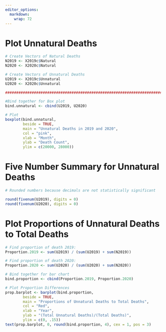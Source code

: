 ---
editor_options: 
  markdown: 
    wrap: 72
---

# Plot Unnatural Deaths

```{r}
# Create Vectors of Natural Deaths
N2019 <- X2019c$Natural
N2020 <- X2020c$Natural

# Create Vectors of Unnatural Deaths
U2019 <- X2019c$Unnatural
U2020 <- X2020c$Unnatural

#######################################################################

#Bind together for Box plot
bind.unnatural <- cbind(U2019, U2020)

# Plot
boxplot(bind.unnatural, 
        beside = TRUE,
        main = "Unnatural Deaths in 2019 and 2020",
        col = "pink",
        xlab = "Month", 
        ylab = "Death Count", 
        ylim = c(20000, 28000))
```

# Five Number Summary for Unnatural Deaths

```{r}
# Rounded numbers because decimals are not statistically significant

round(fivenum(U2019), digits = 0)
round(fivenum(U2020), digits = 0)
```

# Plot Proportions of Unnatural Deaths to Total Deaths

```{r}
# Find proportion of death 2019:
Proportion.2019 <- sum(U2019) / (sum(U2019) + sum(N2019))

# Find proportion of death 2020:
Proportion.2020 <- sum(U2020) / (sum(U2020) + sum(N2020))

# Bind together for bar chart
bind.proportion <- cbind(Proportion.2019, Proportion.2020)

# Plot Proportion Differences
prop.barplot <- barplot(bind.proportion,
        beside = TRUE,
        main = "Proportions of Unnatural Deaths to Total Deaths",
        col = "Red",
        xlab = "Year",
        ylab = "(Total Unnatural Deaths)/(Total Deaths)",
        ylim = c(0, .15))
text(prop.barplot, 0, round(bind.proportion, 4), cex = 1, pos = 3)
```

